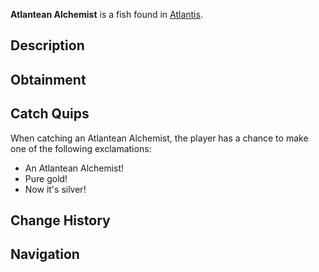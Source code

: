 {{FishInfobox
|image          = Atlantean Alchemist.png
|rarity         = Rare
|sea            = First Sea
|location       = [[Atlantis]]
|sublocation    = 
|sources        = Fishing Rod
|radar_location = 
|xp             = 500
|weather        = Clear
|time           = Night
|season         = 
|bait           = Fish Head
|base_weight    = 40
|base_value     = 800
|weight_range   = 20
|base_chance    = 10
|base_resil     = 25
}}
'''Atlantean Alchemist''' is a {{Rarity|Rare}} fish found in [[Atlantis]].

== Description ==
{{Description|These fish have evolved to process magical minerals, causing their scales to transmute between different precious metals. They're living examples of ancient alchemy.|Bestiary Entry}}

== Obtainment ==
{{Description|Sunken's Depth Pool|Bestiary Hint}}
{{Fish Availability|
Atlantis/Sunken Depths
|top_rods      = 
Leviathan's Fang Rod\79923.02\135294.56;
Free Spirit Rod\69853.14\122746.83;
Trident Rod\68315.28\120044.49;
Krampus's Rod\59291.87\66000.86;
Ethereal Prism Rod\57792.28\84484.23;
Plastic Rod\49643.51\55252.03;
Buddy Bond Rod\37884.64\48894.3;
No-Life Rod\56105.24\93318.24;
Seraphic Rod\55807.28\86497.68;
Lucky Rod\31723.65\61422.94;
Long Rod\33514.25\60185.85;
Fungal Rod\37225.44\66759.2;
Rod Of The Forgotten Fang\52118.93\80155.93;
Challenger's Rod\50510.61\77220.2;
Rod Of The Depths\46741.25\69787.38;
Rod Of The Exalted One\46016.79\70222.37;
Zeus Rod\45851.54\71022.81;
Verdant Shear Rod\45010.3\70545.45;
Blazebringer Rod\43572.27\67785.65;
Depthseeker Rod\41516.19\66256.29;
Avalanche Rod\37358.28\59711.89;
Volcanic Rod\35727.71\56144.3;
Steady Rod\12035.26\20430.47
|recommended   = Trident Rod
}}

== Catch Quips ==
When catching an Atlantean Alchemist, the player has a chance to make one of the following exclamations:
* An Atlantean Alchemist!
* Pure gold!
* Now it's silver!

== Change History ==
{{Change History|{{subst:Current Version}}}}

== Navigation ==
{{Fish Navbox|Atlantis}}
